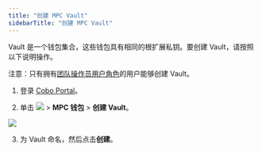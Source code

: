 ```yaml
---
title: "创建 MPC Vault"
sidebarTitle: "创建 MPC Vault"
---
```


Vault 是一个钱包集合，这些钱包具有相同的根扩展私钥。要创建 Vault，请按照以下说明操作。

<Note>注意：只有拥有[团队操作员用户角色](/en/portal/organization/roles-and-permissions)的用户能够创建 Vault。</Note>

1. 登录 [Cobo Portal](https://portal.cobo.com/login)。

2. 单击 <img src="/cn/images/mpc-wallet/wallets-icon.svg" className="icon"></img> > **MPC 钱包** > **创建 Vault**。

<img src="/cn/images/mpc-wallet/create-vault.png" className="screenshot_full_screen"/>

3. 为 Vault 命名，然后点击**创建**。